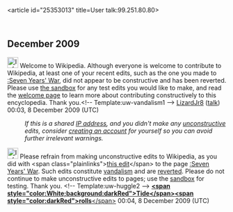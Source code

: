 <article id="25353013" title=User talk:99.251.80.80>
	<talkpage id="25353013" title="User talk:99.251.80.80">


== December 2009 ==
[[Image:Information.svg|25px]] Welcome to Wikipedia. Although everyone is welcome to contribute to Wikipedia, at least one of your recent edits, such as the one you made to [[:Seven Years' War]], did not appear to be constructive and has been reverted. Please use [[Wikipedia:Sandbox|the sandbox]] for any test edits you would like to make, and read the [[Wikipedia:Welcoming committee/Welcome to Wikipedia|welcome page]] to learn more about contributing constructively to this encyclopedia. Thank you.&lt;!-- Template:uw-vandalism1 --&gt; [[User:LizardJr8|LizardJr8]] ([[User talk:LizardJr8|talk]]) 00:03, 8 December 2009 (UTC)
:''If this is a shared [[IP address]], and you didn't make any [[Wikipedia:vandalism|unconstructive]] edits, consider [[Wikipedia:Why create an account?|creating an account]] for yourself so you can avoid further irrelevant warnings.''

[[Image:Information.svg|25px]] Please refrain from making unconstructive edits to Wikipedia, as you did with &lt;span class=&quot;plainlinks&quot;&gt;[http://en.wikipedia.org/wiki/Seven_Years'_War?diff=330345761 this edit]&lt;/span&gt; to the page [[:Seven Years' War]]. Such edits constitute [[Wikipedia:Vandalism|vandalism]] and are [[Help:Reverting|reverted]]. Please do not continue to make unconstructive edits to pages; use the [[Wikipedia:Sandbox|sandbox]] for testing. Thank you. &lt;!-- Template:uw-huggle2 --&gt; [[User:Tide rolls|'''&lt;span style=&quot;color:White;background:darkRed&quot;&gt;Tide&lt;/span&gt;''']][[User talk:Tide rolls|'''&lt;span style=&quot;color:darkRed&quot;&gt;rolls'''&lt;/span&gt;]] 00:04, 8 December 2009 (UTC)
	</talkpage>
</article>